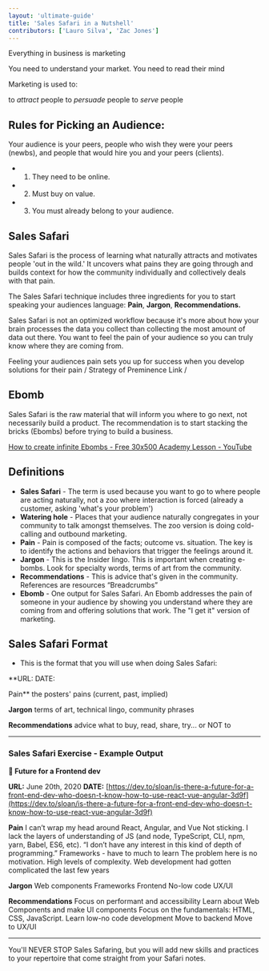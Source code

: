 ```yaml
---
layout: 'ultimate-guide'
title: 'Sales Safari in a Nutshell'
contributors: ['Lauro Silva', 'Zac Jones']
---
```


Everything in business is marketing

You need to understand your market. You need to read their mind

Marketing is used to:

to _attract_ people
to _persuade_ people
to _serve_ people

## **Rules for Picking an Audience:**

Your audience is your peers, people who wish they were your peers (newbs), and people that would hire you and your peers (clients).

- 1. They need to be online.
- 2. Must buy on value.
- 3. You must already belong to your audience.

## Sales Safari

Sales Safari is the process of learning what naturally attracts and motivates people 'out in the wild.' It uncovers what pains they are going through and builds context for how the community individually and collectively deals with that pain.

The Sales Safari technique includes three ingredients for you to start speaking your audiences language: **Pain**, **Jargon**, **Recommendations.**

Sales Safari is not an optimized workflow because it's more about how your brain processes the data you collect than collecting the most amount of data out there. You want to feel the pain of your audience so you can truly know where they are coming from.

Feeling your audiences pain sets you up for success when you develop solutions for their pain
/ Strategy of Preminence Link /

## Ebomb

Sales Safari is the raw material that will inform you where to go next, not necessarily build a product. The recommendation is to start stacking the bricks (Ebombs) before trying to build a business.

[How to create infinite Ebombs - Free 30x500 Academy Lesson - YouTube](https://www.youtube.com/watch?v=-Vxpbds6k_c&feature=emb_title&ab_channel=AmyHoy%26AlexHillman)

## Definitions

- **Sales Safari** - The term is used because you want to go to where people are acting naturally, not a zoo where interaction is forced (already a customer, asking 'what's your problem')
- **Watering hole** - Places that your audience naturally congregates in your community to talk amongst themselves. The zoo version is doing cold-calling and outbound marketing.
- **Pain** - Pain is composed of the facts; outcome vs. situation. The key is to identify the actions and behaviors that trigger the feelings around it.
- **Jargon** - This is the Insider lingo. This is important when creating e-bombs. Look for specialty words, terms of art from the community.
- **Recommendations** - This is advice that's given in the community. References are resources “Breadcrumbs”
- **Ebomb** - One output for Sales Safari. An Ebomb addresses the pain of someone in your audience by showing you understand where they are coming from and offering solutions that work. The "I get it" version of marketing.

## Sales Safari Format

- This is the format that you will use when doing Sales Safari:

\*\*URL:
DATE:

Pain\*\*
the posters' pains (current, past, implied)

**Jargon**
terms of art, technical lingo, community phrases

**Recommendations**
advice what to buy, read, share, try... or NOT to

---

### Sales Safari Exercise - Example Output

**👟 Future for a Frontend dev**

**URL:** June 20th, 2020
**DATE:** [https://dev.to/sloan/is-there-a-future-for-a-front-end-dev-who-doesn-t-know-how-to-use-react-vue-angular-3d9f](https://dev.to/sloan/is-there-a-future-for-a-front-end-dev-who-doesn-t-know-how-to-use-react-vue-angular-3d9f)

**Pain**
I can’t wrap my head around React, Angular, and Vue
Not sticking.
I lack the layers of understanding of JS (and node, TypeScript, CLI, npm, yarn, Babel, ES6, etc).
“I don’t have any interest in this kind of depth of programming.”
Frameworks - have to much to learn
The problem here is no motivation.
High levels of complexity.
Web development had gotten complicated the last few years

**Jargon**
Web components
Frameworks
Frontend
No-low code
UX/UI

**Recommendations**
Focus on performant and accessibility
Learn about Web Components and make UI components
Focus on the fundamentals: HTML, CSS, JavaScript.
Learn low-no code development
Move to backend
Move to UX/UI

---

You'll NEVER STOP Sales Safaring, but you will add new skills and practices to your repertoire that come straight from your Safari notes.
